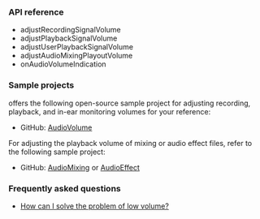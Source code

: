 <PlatformWrapper platform="windows">

### API reference

- <Link to="{{global.API_REF_WINDOWS_ROOT_CPP}}/class_irtcengine.html#api_irtcengine_adjustrecordingsignalvolume">adjustRecordingSignalVolume</Link>
- <Link to="{{global.API_REF_WINDOWS_ROOT_CPP}}/class_irtcengine.html#api_irtcengine_adjustplaybacksignalvolume">adjustPlaybackSignalVolume</Link>
- <Link to="{{global.API_REF_WINDOWS_ROOT_CPP}}/class_irtcengine.html#api_irtcengine_adjustuserplaybacksignalvolume">adjustUserPlaybackSignalVolume</Link>
- <Link to="{{global.API_REF_WINDOWS_ROOT_CPP}}/class_irtcengine.html#api_irtcengine_adjustaudiomixingplayoutvolume">adjustAudioMixingPlayoutVolume</Link>
- <Link to="{{global.API_REF_WINDOWS_ROOT_CPP}}/class_irtcengineeventhandler.html#callback_irtcengineeventhandler_onaudiovolumeindication">onAudioVolumeIndication</Link>

### Sample projects

<Vg k="COMPANY" /> offers the following open-source sample project for adjusting recording, playback, and in-ear monitoring volumes for your reference:

* GitHub: [AudioVolume](https://github.com/AgoraIO/API-Examples/tree/main/windows/APIExample/APIExample/Advanced/AudioVolume)

For adjusting the playback volume of mixing or audio effect files, refer to the following sample project:

* GitHub: [AudioMixing](https://github.com/AgoraIO/API-Examples/tree/main/windows/APIExample/APIExample/Advanced/AudioMixing) or [AudioEffect](https://github.com/AgoraIO/API-Examples/tree/main/windows/APIExample/APIExample/Advanced/AudioEffect)

### Frequently asked questions​

*  [How can I solve the problem of low volume?](../../help/quality-issues/audio_low)

</PlatformWrapper>
